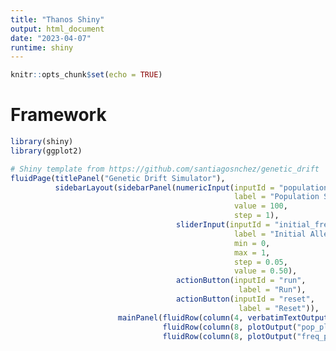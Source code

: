 ```yaml
---
title: "Thanos Shiny"
output: html_document
date: "2023-04-07"
runtime: shiny
---
```


```r
knitr::opts_chunk$set(echo = TRUE)
```

# Framework

```r
library(shiny)
library(ggplot2)

# Shiny template from https://github.com/santiagosnchez/genetic_drift
fluidPage(titlePanel("Genetic Drift Simulator"), 
          sidebarLayout(sidebarPanel(numericInput(inputId = "population_size", 
                                                  label = "Population Size", 
                                                  value = 100, 
                                                  step = 1), 
                                     sliderInput(inputId = "initial_frequency", 
                                                  label = "Initial Allele Frequency", 
                                                  min = 0, 
                                                  max = 1, 
                                                  step = 0.05, 
                                                  value = 0.50), 
                                     actionButton(inputId = "run", 
                                                   label = "Run"), 
                                     actionButton(inputId = "reset",
                                                   label = "Reset")), 
                        mainPanel(fluidRow(column(4, verbatimTextOutput("text"))),
                                  fluidRow(column(8, plotOutput("pop_plot"))), 
                                  fluidRow(column(8, plotOutput("freq_plot"))))))

```





